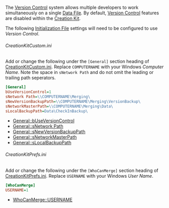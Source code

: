 The [[Version Control]] system allows multiple developers to work simultaneously on a single [[Data File]].
By default, [[Version Control]] features are disabled within the [[Creation Kit]].

The following [[Initialization File]] settings will need to be configured to use ''Version Control''.

====== CreationKitCustom.ini ======
Add or change the following under the <code>[General]</code> section heading of [[CreationKitCustom.ini]].
Replace <code>COMPUTERNAME</code> with your Windows ''Computer Name''.
Note the space in <code>sNetwork Path</code> and do not omit the leading or trailing path seperators.

<source lang="ini">
[General]
bUseVersionControl=1
sNetwork Path=\\COMPUTERNAME\Merging\
sNewVersionBackupPath=\\COMPUTERNAME\Merging\VersionBackup\
sNetworkMasterPath=\\COMPUTERNAME\Merging\Data\
sLocalBackupPath=Data\CheckInBackup\
</source>
* [[CreationKit.ini#bUseVersionControl|General::bUseVersionControl]]
* [[CreationKit.ini#sNetwork_Path|General::sNetwork Path]]
* [[CreationKit.ini#sNewVersionBackupPath|General::sNewVersionBackupPath]]
* [[CreationKit.ini#sNetworkMasterPath|General::sNetworkMasterPath]]
* [[CreationKit.ini#sLocalBackupPath|General::sLocalBackupPath]]

====== CreationKitPrefs.ini ======
Add or change the following under the <code>[WhoCanMerge]</code> section heading of [[CreationKitPrefs.ini]].
Replace <code>USERNAME</code> with your Windows ''User Name''.

<source lang="ini">
[WhoCanMerge]
USERNAME=1
</source>
* [[CreationKitPrefs.ini#USERNAME|WhoCanMerge::USERNAME]]